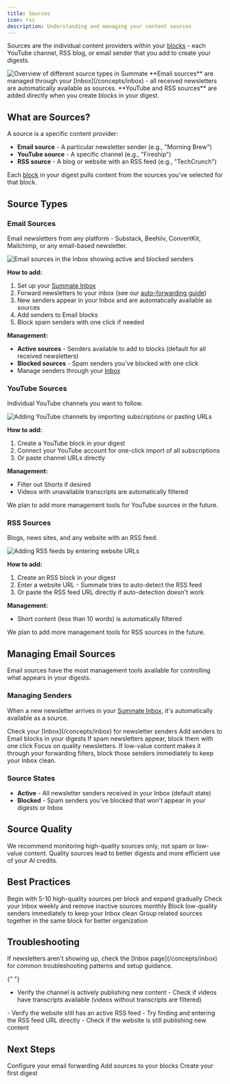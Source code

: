 ```yaml
---
title: Sources
icon: rss
description: Understanding and managing your content sources
---
```


Sources are the individual content providers within your [blocks](/concepts/blocks) - each YouTube channel, RSS blog, or email sender that you add to create your digests.

<Frame>
  <img src="/images/sources/sources-overview.png" alt="Overview of different source types in Summate" />
</Frame>

<Info>
  **Email sources** are managed through your [Inbox](/concepts/inbox) - all
  received newsletters are automatically available as sources. **YouTube and RSS
  sources** are added directly when you create blocks in your digest.
</Info>

## What are Sources?

A source is a specific content provider:

- **Email source** - A particular newsletter sender (e.g., "Morning Brew")
- **YouTube source** - A specific channel (e.g., "Fireship")
- **RSS source** - A blog or website with an RSS feed (e.g., "TechCrunch")

Each [block](/concepts/blocks) in your digest pulls content from the sources you've selected for that block.

## Source Types

### Email Sources

Email newsletters from any platform - Substack, Beehiiv, ConvertKit, Mailchimp, or any email-based newsletter.

<Frame>
  <img src="/images/sources/email-sources.png" alt="Email sources in the Inbox showing active and blocked senders" />
</Frame>

**How to add:**

1. Set up your [Summate Inbox](/concepts/inbox)
2. Forward newsletters to your inbox (see our [auto-forwarding guide](/guides/auto-forwarding))
3. New senders appear in your Inbox and are automatically available as sources
4. Add senders to Email blocks
5. Block spam senders with one click if needed

**Management:**

- **Active sources** - Senders available to add to blocks (default for all received newsletters)
- **Blocked sources** - Spam senders you've blocked with one click
- Manage senders through your [Inbox](/concepts/inbox)

### YouTube Sources

Individual YouTube channels you want to follow.

<Frame>
  <img src="/images/sources/youtube-sources.png" alt="Adding YouTube channels by importing subscriptions or pasting URLs" />
</Frame>

**How to add:**

1. Create a YouTube block in your digest
2. Connect your YouTube account for one-click import of all subscriptions
3. Or paste channel URLs directly

**Management:**

- Filter out Shorts if desired
- Videos with unavailable transcripts are automatically filtered

<Note>
  We plan to add more management tools for YouTube sources in the future.
</Note>

### RSS Sources

Blogs, news sites, and any website with an RSS feed.

<Frame>
  <img src="/images/sources/rss-sources.png" alt="Adding RSS feeds by entering website URLs" />
</Frame>

**How to add:**

1. Create an RSS block in your digest
2. Enter a website URL - Summate tries to auto-detect the RSS feed
3. Or paste the RSS feed URL directly if auto-detection doesn't work

**Management:**

- Short content (less than 10 words) is automatically filtered

<Note>We plan to add more management tools for RSS sources in the future.</Note>

## Managing Email Sources

Email sources have the most management tools available for controlling what appears in your digests.

### Managing Senders

When a new newsletter arrives in your [Summate Inbox](/concepts/inbox), it's automatically available as a source.

<Steps>
  <Step title="Review Your Inbox">
    Check your [Inbox](/concepts/inbox) for newsletter senders
  </Step>
  <Step title="Add to Blocks">Add senders to Email blocks in your digests</Step>
  <Step title="Block Spam">
    If spam newsletters appear, block them with one click
  </Step>
</Steps>

<Tip>
  Focus on quality newsletters. If low-value content makes it through your
  forwarding filters, block those senders immediately to keep your Inbox clean.
</Tip>

### Source States

- **Active** - All newsletter senders received in your Inbox (default state)
- **Blocked** - Spam senders you've blocked that won't appear in your digests or Inbox

## Source Quality

<Warning>
  We recommend monitoring high-quality sources only, not spam or low-value
  content. Quality sources lead to better digests and more efficient use of your
  AI credits.
</Warning>

## Best Practices

<CardGroup cols={2}>
  <Card title="Start Small" icon="seedling">
    Begin with 5-10 high-quality sources per block and expand gradually
  </Card>
  <Card title="Review Regularly" icon="calendar-check">
    Check your Inbox weekly and remove inactive sources monthly
  </Card>
  <Card title="Be Selective" icon="filter">
    Block low-quality senders immediately to keep your Inbox clean
  </Card>
  <Card title="Organize by Block" icon="layer-group">
    Group related sources together in the same block for better organization
  </Card>
</CardGroup>

## Troubleshooting

<AccordionGroup>
  <Accordion title="Newsletters not appearing in Inbox" icon="envelope">
    If newsletters aren't showing up, check the [Inbox page](/concepts/inbox) for common troubleshooting patterns and setup guidance.
  </Accordion>

{" "}
<Accordion title="YouTube channels not showing videos" icon="youtube">
  - Verify the channel is actively publishing new content - Check if videos have
  transcripts available (videos without transcripts are filtered)
</Accordion>

  <Accordion title="RSS feeds not updating" icon="rss">
    - Verify the website still has an active RSS feed
    - Try finding and entering the RSS feed URL directly
    - Check if the website is still publishing new content
  </Accordion>
</AccordionGroup>

## Next Steps

<CardGroup cols={3}>
  <Card title="Set Up Inbox" icon="inbox" href="/concepts/inbox">
    Configure your email forwarding
  </Card>
  <Card title="Create Blocks" icon="cube" href="/concepts/blocks">
    Add sources to your blocks
  </Card>
  <Card title="Build Digests" icon="newspaper" href="/concepts/digests">
    Create your first digest
  </Card>
</CardGroup>
